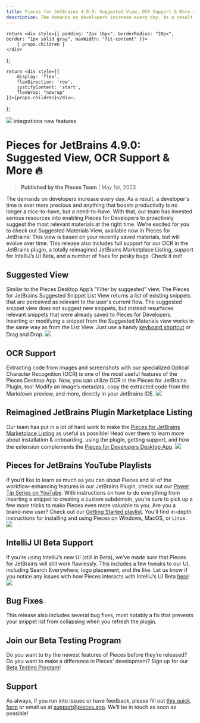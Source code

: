 ```yaml
---
title: Pieces for JetBrains 4.9.0: Suggested View, OCR Support & More 🔥
description: The demands on developers increase every day. As a result, a developer's time is  ever more precious and anything that boosts productivity is no longer a nice-to-have, but a need-to-have. With that, our team has invested serious resources into enabling Pieces for Developers to proactively suggest the most relevant materials at the right time.
---
```


    return <div style={{ padding: "2px 16px", borderRadius: "20px", border: "1px solid gray", maxWidth: "fit-content" }}>
        { props.children }
    </div>
};

    return <div style={{
        display: 'flex',
        flexDirection: 'row',
        justifyContent: 'start',
        flexWrap: "nowrap"
    }}>{props.children}</div>;
};

<link rel="canonical" href="https://code.pieces.app/updates/pieces-jetbrains-suggested-snippet-view" />

![](https://uploads-ssl.webflow.com/6143afec68f555387049efb3/6421fb8220920d068a119be5_jetbrains-490_91b8bf8a1098ba7145bb3ec18e9790d1_2000.jpeg)
<GridFlexRow><Tag>integrations</Tag> <Tag>new features</Tag></GridFlexRow>

# Pieces for JetBrains 4.9.0: Suggested View, OCR Support & More 🔥
> **Published by the Pieces Team** | May 1st, 2023

The demands on developers increase every day. As a result, a developer's time is  ever more precious and anything that boosts productivity is no longer a nice-to-have, but a need-to-have. With that, our team has invested serious resources into enabling Pieces for Developers to proactively suggest the most relevant materials at the right time.
We're excited for you to check out Suggested Materials View, available now in Pieces for JetBrains! This view is based on your recently saved materials, but will evolve over time.
This release also includes full support for our OCR in the JetBrains plugin, a totally reimagined JetBrains Marketplace Listing, support for IntelliJ’s UI Beta, and a number of fixes for pesky bugs. Check it out!

## Suggested View
Similar to the Pieces Desktop App’s &quot;Filter by suggested&quot; view, The Pieces for JetBrains Suggested Snippet List View returns a list of existing snippets that are perceived as relevant to the user's current flow.
The suggested snippet view does not suggest new snippets, but instead resurfaces relevant snippets that were already saved to Pieces for Developers.
Inserting or modifying a snippet from the Suggested Materials view works in the same way as from the List View. Just use a handy <a href="https://zeep.pieces.cloud/?p=f71c48b7ff" target="_blank" rel="noopener noreferrer">keyboard shortcut</a> or Drag and Drop.
![](https://uploads-ssl.webflow.com/6143afec68f555387049efb3/63f7874d8a8fba4003928e4d_screenshot-2023-02-15-at-110625-am_5d874765f1771d6f9dfd568598c6bc95_800.jpeg)

## OCR Support
Extracting code from images and screenshots with our specialized Optical Character Recognition (OCR) is one of the most useful features of the Pieces Desktop App. Now, you can utilize OCR in the Pieces for JetBrains Plugin, too! Modify an image’s metadata, copy the extracted code from the Markdown preview, and more, directly in your JetBrains IDE.
![](https://uploads-ssl.webflow.com/6143afec68f555387049efb3/63f7874d8a8fba6bfc928e8a_ocr-jetbrains-4_77439f5e7abe511a9fff390981f79104.gif)

## Reimagined JetBrains Plugin Marketplace Listing
Our team has put in a lot of hard work to make the <a href="https://plugins.jetbrains.com/plugin/17328-pieces--save-search-share--reuse-code-snippets" target="_blank" rel="noopener noreferrer">Pieces for JetBrains Marketplace Listing</a> as useful as possible! Head over there to learn more about installation & onboarding, using the plugin, getting support, and how the extension complements the <a href="https://code.pieces.app/install" target="_blank" rel="noopener noreferrer">Pieces for Developers Desktop App</a>.
![](https://uploads-ssl.webflow.com/6143afec68f555387049efb3/63f7874d8a8fbacdbe928e73_screenshot-2023-02-23-at-94520-am_9aef134cabcc94134b194e5027054b1d_800.jpeg)

## Pieces for JetBrains YouTube Playlists
If you’d like to learn as much as you can about Pieces and all of the workflow-enhancing features in our JetBrains Plugin, check out our <a href="https://www.youtube.com/playlist?list=PL3ufX1Aqkp150VurLhONhGBehFM2BBjvN" target="_blank" rel="noopener noreferrer">Power Tip Series on YouTube</a>. With instructions on how to do everything from inserting a snippet to creating a custom subdomain, you’re sure to pick up a few more tricks to make Pieces even more valuable to you. 
Are you a brand-new user? Check out our <a href="https://www.youtube.com/watch?v=C8S3URf7MLE&list=PL3ufX1Aqkp14PsWVRePsm1KMLAdarikWC" target="_blank" rel="noopener noreferrer">Getting Started playlist</a>. You’ll find in-depth instructions for installing and using Pieces on Windows, MacOS, or Linux.
![](https://uploads-ssl.webflow.com/6143afec68f555387049efb3/63f787f8b6eea56f2d2047ea_group-10_2197e290f03ebf73b49319182b66ba43_800.jpeg)

## IntelliJ UI Beta Support
If you’re using IntelliJ’s new UI (still in Beta), we’ve made sure that Pieces for JetBrains will still work flawlessly. This includes a few tweaks to our UI, including Search Everywhere, logo placement, and the like. Let us know if you notice any issues with how Pieces interacts with IntelliJ’s UI Beta <a href="https://getpieces.typeform.com/to/mCjBSIjF" target="_blank" rel="noopener noreferrer">here</a>!
![](https://uploads-ssl.webflow.com/6143afec68f555387049efb3/63f7874d8a8fba7301928e4e_new-ui_b20a5297019c78db916498846910bc90_800.jpeg)

## Bug Fixes
This release also includes several bug fixes, most notably a fix that prevents your snippet list from collapsing when you refresh the plugin.

## Join our Beta Testing Program
Do you want to try the newest features of Pieces before they’re released? Do you want to make a difference in Pieces’ development? Sign up for our <a href="https://getpieces.typeform.com/to/XGGlUqEI" target="_blank" rel="noopener noreferrer">Beta Testing Program</a>!

## Support
As always, if you run into issues or have feedback, please fill out <a href="https://getpieces.typeform.com/to/mCjBSIjF" target="_blank" rel="noopener noreferrer">this quick form</a> or email us at <a href="mailto:support@pieces.app" target="_blank" rel="noopener noreferrer">support@pieces.app</a>. We’ll be in touch as soon as possible!

